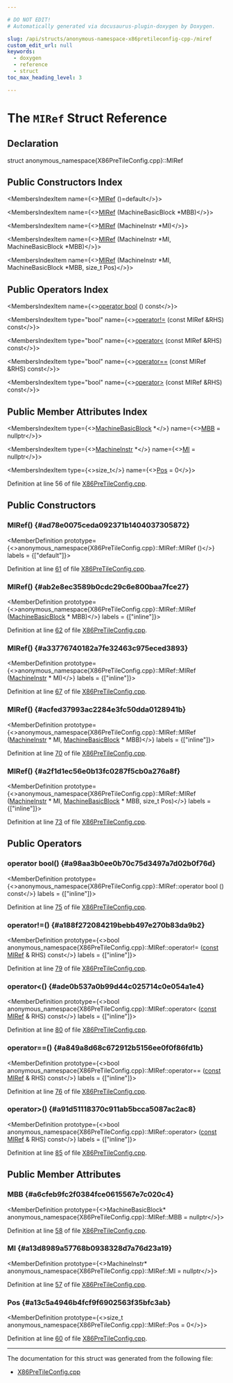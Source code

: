 ```yaml
---

# DO NOT EDIT!
# Automatically generated via docusaurus-plugin-doxygen by Doxygen.

slug: /api/structs/anonymous-namespace-x86pretileconfig-cpp-/miref
custom_edit_url: null
keywords:
  - doxygen
  - reference
  - struct
toc_max_heading_level: 3

---
```





# The `MIRef` Struct Reference

<DoxygenPage pluginConfig={pluginConfig}>



## Declaration

<CodeBlock>struct anonymous_namespace{X86PreTileConfig.cpp}::MIRef</CodeBlock>

## Public Constructors Index

<MembersIndex>

<MembersIndexItem
  name={<><a href="#ad78e0075ceda092371b1404037305872">MIRef</a> ()=default</>}>
</MembersIndexItem>

<MembersIndexItem
  name={<><a href="#ab2e8ec3589b0cdc29c6e800baa7fce27">MIRef</a> (MachineBasicBlock &#42;MBB)</>}>
</MembersIndexItem>

<MembersIndexItem
  name={<><a href="#a33776740182a7fe32463c975eced3893">MIRef</a> (MachineInstr &#42;MI)</>}>
</MembersIndexItem>

<MembersIndexItem
  name={<><a href="#acfed37993ac2284e3fc50dda0128941b">MIRef</a> (MachineInstr &#42;MI, MachineBasicBlock &#42;MBB)</>}>
</MembersIndexItem>

<MembersIndexItem
  name={<><a href="#a2f1d1ec56e0b13fc0287f5cb0a276a8f">MIRef</a> (MachineInstr &#42;MI, MachineBasicBlock &#42;MBB, size&#95;t Pos)</>}>
</MembersIndexItem>

</MembersIndex>

## Public Operators Index

<MembersIndex>

<MembersIndexItem
  name={<><a href="#a98aa3b0ee0b70c75d3497a7d02b0f76d">operator bool</a> () const</>}>
</MembersIndexItem>

<MembersIndexItem
  type="bool"
  name={<><a href="#a188f272084219bebb497e270b83da9b2">operator!=</a> (const MIRef &amp;RHS) const</>}>
</MembersIndexItem>

<MembersIndexItem
  type="bool"
  name={<><a href="#ade0b537a0b99d44c025714c0e054a1e4">operator&lt;</a> (const MIRef &amp;RHS) const</>}>
</MembersIndexItem>

<MembersIndexItem
  type="bool"
  name={<><a href="#a849a8d68c672912b5156ee0f0f86fd1b">operator==</a> (const MIRef &amp;RHS) const</>}>
</MembersIndexItem>

<MembersIndexItem
  type="bool"
  name={<><a href="#a91d51118370c911ab5bcca5087ac2ac8">operator&gt;</a> (const MIRef &amp;RHS) const</>}>
</MembersIndexItem>

</MembersIndex>

## Public Member Attributes Index

<MembersIndex>

<MembersIndexItem
  type={<><a href="/docs/api/classes/llvm/machinebasicblock">MachineBasicBlock</a> &#42;</>}
  name={<><a href="#a6cfeb9fc2f0384fce0615567e7c020c4">MBB</a> = nullptr</>}>
</MembersIndexItem>

<MembersIndexItem
  type={<><a href="/docs/api/classes/llvm/machineinstr">MachineInstr</a> &#42;</>}
  name={<><a href="#a13d8989a57768b0938328d7a76d23a19">MI</a> = nullptr</>}>
</MembersIndexItem>

<MembersIndexItem
  type={<>size&#95;t</>}
  name={<><a href="#a13c5a4946b4fcf9f6902563f35bfc3ab">Pos</a> = 0</>}>
</MembersIndexItem>

</MembersIndex>


Definition at line 56 of file <a href="/docs/api/files/lib/lib/target/lib/target/x86/x86pretileconfig-cpp">X86PreTileConfig.cpp</a>.

<SectionDefinition>

## Public Constructors

### MIRef() {#ad78e0075ceda092371b1404037305872}

<MemberDefinition
  prototype={<>anonymous&#95;namespace&#123;X86PreTileConfig.cpp&#125;::MIRef::MIRef ()</>}
  labels = {["default"]}>

Definition at line <a href="/docs/api/files/lib/lib/target/lib/target/x86/x86pretileconfig-cpp/#l00061">61</a> of file <a href="/docs/api/files/lib/lib/target/lib/target/x86/x86pretileconfig-cpp">X86PreTileConfig.cpp</a>.
</MemberDefinition>

### MIRef() {#ab2e8ec3589b0cdc29c6e800baa7fce27}

<MemberDefinition
  prototype={<>anonymous&#95;namespace&#123;X86PreTileConfig.cpp&#125;::MIRef::MIRef (<a href="/docs/api/classes/llvm/machinebasicblock">MachineBasicBlock</a> &#42; MBB)</>}
  labels = {["inline"]}>

Definition at line <a href="/docs/api/files/lib/lib/target/lib/target/x86/x86pretileconfig-cpp/#l00062">62</a> of file <a href="/docs/api/files/lib/lib/target/lib/target/x86/x86pretileconfig-cpp">X86PreTileConfig.cpp</a>.
</MemberDefinition>

### MIRef() {#a33776740182a7fe32463c975eced3893}

<MemberDefinition
  prototype={<>anonymous&#95;namespace&#123;X86PreTileConfig.cpp&#125;::MIRef::MIRef (<a href="/docs/api/classes/llvm/machineinstr">MachineInstr</a> &#42; MI)</>}
  labels = {["inline"]}>

Definition at line <a href="/docs/api/files/lib/lib/target/lib/target/x86/x86pretileconfig-cpp/#l00067">67</a> of file <a href="/docs/api/files/lib/lib/target/lib/target/x86/x86pretileconfig-cpp">X86PreTileConfig.cpp</a>.
</MemberDefinition>

### MIRef() {#acfed37993ac2284e3fc50dda0128941b}

<MemberDefinition
  prototype={<>anonymous&#95;namespace&#123;X86PreTileConfig.cpp&#125;::MIRef::MIRef (<a href="/docs/api/classes/llvm/machineinstr">MachineInstr</a> &#42; MI, <a href="/docs/api/classes/llvm/machinebasicblock">MachineBasicBlock</a> &#42; MBB)</>}
  labels = {["inline"]}>

Definition at line <a href="/docs/api/files/lib/lib/target/lib/target/x86/x86pretileconfig-cpp/#l00070">70</a> of file <a href="/docs/api/files/lib/lib/target/lib/target/x86/x86pretileconfig-cpp">X86PreTileConfig.cpp</a>.
</MemberDefinition>

### MIRef() {#a2f1d1ec56e0b13fc0287f5cb0a276a8f}

<MemberDefinition
  prototype={<>anonymous&#95;namespace&#123;X86PreTileConfig.cpp&#125;::MIRef::MIRef (<a href="/docs/api/classes/llvm/machineinstr">MachineInstr</a> &#42; MI, <a href="/docs/api/classes/llvm/machinebasicblock">MachineBasicBlock</a> &#42; MBB, size&#95;t Pos)</>}
  labels = {["inline"]}>

Definition at line <a href="/docs/api/files/lib/lib/target/lib/target/x86/x86pretileconfig-cpp/#l00073">73</a> of file <a href="/docs/api/files/lib/lib/target/lib/target/x86/x86pretileconfig-cpp">X86PreTileConfig.cpp</a>.
</MemberDefinition>

</SectionDefinition>

<SectionDefinition>

## Public Operators

### operator bool() {#a98aa3b0ee0b70c75d3497a7d02b0f76d}

<MemberDefinition
  prototype={<>anonymous&#95;namespace&#123;X86PreTileConfig.cpp&#125;::MIRef::operator bool () const</>}
  labels = {["inline"]}>

Definition at line <a href="/docs/api/files/lib/lib/target/lib/target/x86/x86pretileconfig-cpp/#l00075">75</a> of file <a href="/docs/api/files/lib/lib/target/lib/target/x86/x86pretileconfig-cpp">X86PreTileConfig.cpp</a>.
</MemberDefinition>

### operator!=() {#a188f272084219bebb497e270b83da9b2}

<MemberDefinition
  prototype={<>bool anonymous&#95;namespace&#123;X86PreTileConfig.cpp&#125;::MIRef::operator!= (<a href="/docs/api/files/lib/lib/target/lib/target/aarch64/aarch64promoteconstant-cpp/#a90f8350fecae261c25be85d38b451bff">const</a> <a href="/docs/api/structs/anonymous-namespace-x86pretileconfig-cpp-/miref">MIRef</a> &amp; RHS) const</>}
  labels = {["inline"]}>

Definition at line <a href="/docs/api/files/lib/lib/target/lib/target/x86/x86pretileconfig-cpp/#l00079">79</a> of file <a href="/docs/api/files/lib/lib/target/lib/target/x86/x86pretileconfig-cpp">X86PreTileConfig.cpp</a>.
</MemberDefinition>

### operator&lt;() {#ade0b537a0b99d44c025714c0e054a1e4}

<MemberDefinition
  prototype={<>bool anonymous&#95;namespace&#123;X86PreTileConfig.cpp&#125;::MIRef::operator&lt; (<a href="/docs/api/files/lib/lib/target/lib/target/aarch64/aarch64promoteconstant-cpp/#a90f8350fecae261c25be85d38b451bff">const</a> <a href="/docs/api/structs/anonymous-namespace-x86pretileconfig-cpp-/miref">MIRef</a> &amp; RHS) const</>}
  labels = {["inline"]}>

Definition at line <a href="/docs/api/files/lib/lib/target/lib/target/x86/x86pretileconfig-cpp/#l00080">80</a> of file <a href="/docs/api/files/lib/lib/target/lib/target/x86/x86pretileconfig-cpp">X86PreTileConfig.cpp</a>.
</MemberDefinition>

### operator==() {#a849a8d68c672912b5156ee0f0f86fd1b}

<MemberDefinition
  prototype={<>bool anonymous&#95;namespace&#123;X86PreTileConfig.cpp&#125;::MIRef::operator== (<a href="/docs/api/files/lib/lib/target/lib/target/aarch64/aarch64promoteconstant-cpp/#a90f8350fecae261c25be85d38b451bff">const</a> <a href="/docs/api/structs/anonymous-namespace-x86pretileconfig-cpp-/miref">MIRef</a> &amp; RHS) const</>}
  labels = {["inline"]}>

Definition at line <a href="/docs/api/files/lib/lib/target/lib/target/x86/x86pretileconfig-cpp/#l00076">76</a> of file <a href="/docs/api/files/lib/lib/target/lib/target/x86/x86pretileconfig-cpp">X86PreTileConfig.cpp</a>.
</MemberDefinition>

### operator&gt;() {#a91d51118370c911ab5bcca5087ac2ac8}

<MemberDefinition
  prototype={<>bool anonymous&#95;namespace&#123;X86PreTileConfig.cpp&#125;::MIRef::operator&gt; (<a href="/docs/api/files/lib/lib/target/lib/target/aarch64/aarch64promoteconstant-cpp/#a90f8350fecae261c25be85d38b451bff">const</a> <a href="/docs/api/structs/anonymous-namespace-x86pretileconfig-cpp-/miref">MIRef</a> &amp; RHS) const</>}
  labels = {["inline"]}>

Definition at line <a href="/docs/api/files/lib/lib/target/lib/target/x86/x86pretileconfig-cpp/#l00085">85</a> of file <a href="/docs/api/files/lib/lib/target/lib/target/x86/x86pretileconfig-cpp">X86PreTileConfig.cpp</a>.
</MemberDefinition>

</SectionDefinition>

<SectionDefinition>

## Public Member Attributes

### MBB {#a6cfeb9fc2f0384fce0615567e7c020c4}

<MemberDefinition
  prototype={<>MachineBasicBlock&#42; anonymous&#95;namespace&#123;X86PreTileConfig.cpp&#125;::MIRef::MBB = nullptr</>}>

Definition at line <a href="/docs/api/files/lib/lib/target/lib/target/x86/x86pretileconfig-cpp/#l00058">58</a> of file <a href="/docs/api/files/lib/lib/target/lib/target/x86/x86pretileconfig-cpp">X86PreTileConfig.cpp</a>.
</MemberDefinition>

### MI {#a13d8989a57768b0938328d7a76d23a19}

<MemberDefinition
  prototype={<>MachineInstr&#42; anonymous&#95;namespace&#123;X86PreTileConfig.cpp&#125;::MIRef::MI = nullptr</>}>

Definition at line <a href="/docs/api/files/lib/lib/target/lib/target/x86/x86pretileconfig-cpp/#l00057">57</a> of file <a href="/docs/api/files/lib/lib/target/lib/target/x86/x86pretileconfig-cpp">X86PreTileConfig.cpp</a>.
</MemberDefinition>

### Pos {#a13c5a4946b4fcf9f6902563f35bfc3ab}

<MemberDefinition
  prototype={<>size&#95;t anonymous&#95;namespace&#123;X86PreTileConfig.cpp&#125;::MIRef::Pos = 0</>}>

Definition at line <a href="/docs/api/files/lib/lib/target/lib/target/x86/x86pretileconfig-cpp/#l00060">60</a> of file <a href="/docs/api/files/lib/lib/target/lib/target/x86/x86pretileconfig-cpp">X86PreTileConfig.cpp</a>.
</MemberDefinition>

</SectionDefinition>

<hr/>

The documentation for this struct was generated from the following file:

<ul>
<li><a href="/docs/api/files/lib/lib/target/lib/target/x86/x86pretileconfig-cpp">X86PreTileConfig.cpp</a></li>
</ul>

</DoxygenPage>
